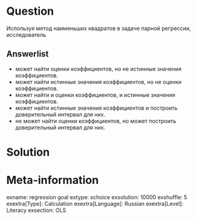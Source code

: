 Question
========

Используя метод наименьших квадратов в задаче парной регрессии, исследователь 

Answerlist
----------
* может найти оценки коэффициентов, но не истинные значения коэффициентов.
* может найти истинные значения коэффициентов, но не оценки коэффициентов.
* может найти и оценки коэффициентов, и истинные значения коэффициентов.
* может найти истинные значения коэффициентов и построить доверительный интервал для них.
* не может найти оценки коэффициентов, но может построить доверительный интервал для них.

Solution
========

Meta-information
================
exname: regression goal
extype: schoice
exsolution: 10000
exshuffle: 5
exextra[Type]: Calculation
exextra[Language]: Russian
exextra[Level]: Literacy
exsection: OLS
